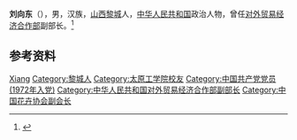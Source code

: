 {{Otheruses|other=名为刘向东的其他人物|刘向东}}

'''刘向东'''（{{bd|1938年|2月|}}），男，汉族，[[山西|山西]][[黎城|黎城]]人，[[中华人民共和国|中华人民共和国]]政治人物，曾任[[对外贸易经济合作部|对外贸易经济合作部]]副部长。<ref>{{Cite web|title=中华人民共和国对外贸易经济合作部副部长刘向东|url=http://liuxiangdong.mofcom.gov.cn/article/grjl.shtml|accessdate=2021-03-25|work=中华人民共和国商务部}}</ref>

== 参考资料 ==
{{reflist}}

{{Authority control}}
{{DEFAULTSORT:Liu刘}}
[[Category:刘姓|Xiang]]
[[Category:黎城人|Category:黎城人]]
[[Category:太原工学院校友|Category:太原工学院校友]]
[[Category:中国共产党党员_(1972年入党)|Category:中国共产党党员 (1972年入党)]]
[[Category:中华人民共和国对外贸易经济合作部副部长|Category:中华人民共和国对外贸易经济合作部副部长]]
[[Category:中国花卉协会副会长|Category:中国花卉协会副会长]]

{{中国人物小作品}}